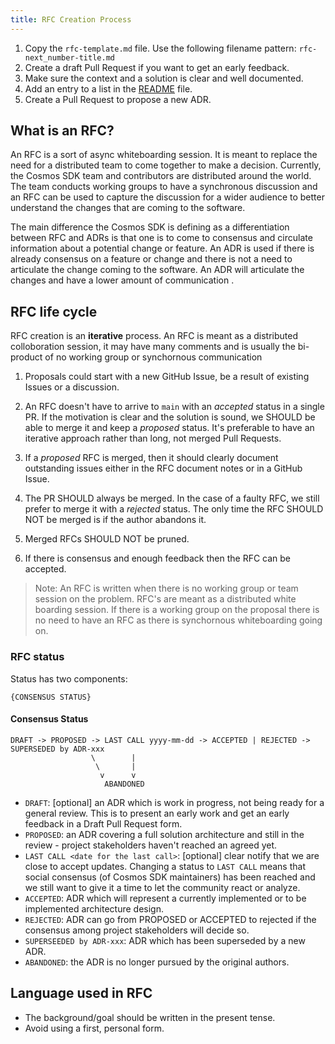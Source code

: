 ```yaml
---
title: RFC Creation Process
---
```


1. Copy the `rfc-template.md` file. Use the following filename pattern: `rfc-next_number-title.md`
2. Create a draft Pull Request if you want to get an early feedback.
3. Make sure the context and a solution is clear and well documented.
4. Add an entry to a list in the [README](/sdk/v0.50/build/rfc/README) file.
5. Create a Pull Request to propose a new ADR.

## What is an RFC?

An RFC is a sort of async whiteboarding session. It is meant to replace the need for a distributed team to come together to make a decision. Currently, the Cosmos SDK team and contributors are distributed around the world. The team conducts working groups to have a synchronous discussion and an RFC can be used to capture the discussion for a wider audience to better understand the changes that are coming to the software.

The main difference the Cosmos SDK is defining as a differentiation between RFC and ADRs is that one is to come to consensus and circulate information about a potential change or feature. An ADR is used if there is already consensus on a feature or change and there is not a need to articulate the change coming to the software. An ADR will articulate the changes and have a lower amount of communication .

## RFC life cycle

RFC creation is an **iterative** process. An RFC is meant as a distributed colloboration session, it may have many comments and is usually the bi-product of no working group or synchornous communication

1. Proposals could start with a new GitHub Issue,  be a result of existing Issues or a discussion.

2. An RFC doesn't have to arrive to `main` with an *accepted* status in a single PR. If the motivation is clear and the solution is sound, we SHOULD be able to merge it and keep a *proposed* status. It's preferable to have an iterative approach rather than long, not merged Pull Requests.

3. If a *proposed* RFC is merged, then it should clearly document outstanding issues either in the RFC document notes or in a GitHub Issue.

4. The PR SHOULD always be merged. In the case of a faulty RFC, we still prefer to  merge it with a *rejected* status. The only time the RFC SHOULD NOT be merged is if the author abandons it.

5. Merged RFCs SHOULD NOT be pruned.

6. If there is consensus and enough feedback then the RFC can be accepted.

> Note: An RFC is written when there is no working group or team session on the problem. RFC's are meant as a distributed white boarding session. If there is a working group on the proposal there is no need to have an RFC as there is synchornous whiteboarding going on.

### RFC status

Status has two components:

```text
{CONSENSUS STATUS}
```

#### Consensus Status

```text
DRAFT -> PROPOSED -> LAST CALL yyyy-mm-dd -> ACCEPTED | REJECTED -> SUPERSEDED by ADR-xxx
                  \        |
                   \       |
                    v      v
                     ABANDONED
```

* `DRAFT`: \[optional] an ADR which is work in progress, not being ready for a general review. This is to present an early work and get an early feedback in a Draft Pull Request form.
* `PROPOSED`: an ADR covering a full solution architecture and still in the review - project stakeholders haven't reached an agreed yet.
* `LAST CALL <date for the last call>`: \[optional] clear notify that we are close to accept updates. Changing a status to `LAST CALL` means that social consensus (of Cosmos SDK maintainers) has been reached and we still want to give it a time to let the community react or analyze.
* `ACCEPTED`: ADR which will represent a currently implemented or to be implemented architecture design.
* `REJECTED`: ADR can go from PROPOSED or ACCEPTED to rejected if the consensus among project stakeholders will decide so.
* `SUPERSEEDED by ADR-xxx`: ADR which has been superseded by a new ADR.
* `ABANDONED`: the ADR is no longer pursued by the original authors.

## Language used in RFC

* The background/goal should be written in the present tense.
* Avoid using a first, personal form.

